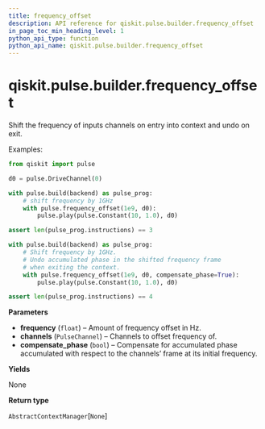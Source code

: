 ```yaml
---
title: frequency_offset
description: API reference for qiskit.pulse.builder.frequency_offset
in_page_toc_min_heading_level: 1
python_api_type: function
python_api_name: qiskit.pulse.builder.frequency_offset
---
```


# qiskit.pulse.builder.frequency\_offset

<Function id="qiskit.pulse.builder.frequency_offset" github="https://github.com/qiskit/qiskit/tree/stable/0.20/qiskit/pulse/builder.py" signature="frequency_offset(frequency, *channels, compensate_phase=False)">
  Shift the frequency of inputs channels on entry into context and undo on exit.

  Examples:

  ```python
  from qiskit import pulse

  d0 = pulse.DriveChannel(0)

  with pulse.build(backend) as pulse_prog:
      # shift frequency by 1GHz
      with pulse.frequency_offset(1e9, d0):
          pulse.play(pulse.Constant(10, 1.0), d0)

  assert len(pulse_prog.instructions) == 3

  with pulse.build(backend) as pulse_prog:
      # Shift frequency by 1GHz.
      # Undo accumulated phase in the shifted frequency frame
      # when exiting the context.
      with pulse.frequency_offset(1e9, d0, compensate_phase=True):
          pulse.play(pulse.Constant(10, 1.0), d0)

  assert len(pulse_prog.instructions) == 4
  ```

  **Parameters**

  *   **frequency** (`float`) – Amount of frequency offset in Hz.
  *   **channels** (`PulseChannel`) – Channels to offset frequency of.
  *   **compensate\_phase** (`bool`) – Compensate for accumulated phase accumulated with respect to the channels’ frame at its initial frequency.

  **Yields**

  None

  **Return type**

  `AbstractContextManager`\[`None`]
</Function>

